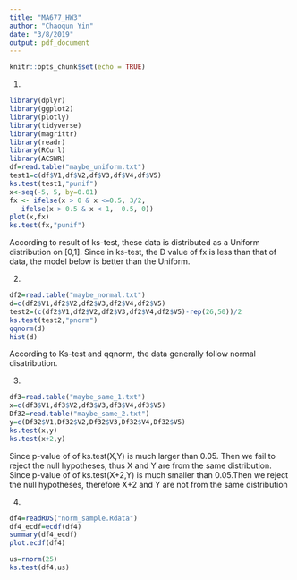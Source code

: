 ```yaml
---
title: "MA677_HW3"
author: "Chaoqun Yin"
date: "3/8/2019"
output: pdf_document
---
```


```r
knitr::opts_chunk$set(echo = TRUE)
```



1. 
```r
library(dplyr)
library(ggplot2)
library(plotly)
library(tidyverse)
library(magrittr)
library(readr)
library(RCurl)
library(ACSWR)
df=read.table("maybe_uniform.txt")
test1=c(df$V1,df$V2,df$V3,df$V4,df$V5)
ks.test(test1,"punif")
x<-seq(-5, 5, by=0.01)
fx <- ifelse(x > 0 & x <=0.5, 3/2,
   ifelse(x > 0.5 & x < 1,  0.5, 0))
plot(x,fx)
ks.test(fx,"punif")
```
According to result of ks-test, these data is distributed as a Uniform distribution on [0,1].
Since in ks-test, the D value of fx is less than that of data, the model below is better than the Uniform.

2.
```r
df2=read.table("maybe_normal.txt")
d=c(df2$V1,df2$V2,df2$V3,df2$V4,df2$V5)
test2=(c(df2$V1,df2$V2,df2$V3,df2$V4,df2$V5)-rep(26,50))/2
ks.test(test2,"pnorm")
qqnorm(d)
hist(d)
```
According to Ks-test and qqnorm, the data generally follow normal disatribution.


3. 
```r
df3=read.table("maybe_same_1.txt")
x=c(df3$V1,df3$V2,df3$V3,df3$V4,df3$V5)
Df32=read.table("maybe_same_2.txt")
y=c(Df32$V1,Df32$V2,Df32$V3,Df32$V4,Df32$V5)
ks.test(x,y)
ks.test(x+2,y)
```

Since p-value of of ks.test(X,Y) is much larger than 0.05. Then we fail to reject the null hypotheses, thus X and Y are from the same distribution. Since p-value of of ks.test(X+2,Y) is much smaller than 0.05.Then we reject the null hypotheses, therefore X+2 and Y are not from the same distribution


4. 
```r
df4=readRDS("norm_sample.Rdata")
df4_ecdf=ecdf(df4)
summary(df4_ecdf)
plot.ecdf(df4)

us=rnorm(25)
ks.test(df4,us)
```



